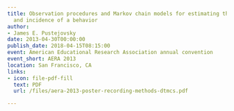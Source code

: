 ```yaml
---
title: Observation procedures and Markov chain models for estimating the prevalence
  and incidence of a behavior
author:
- James E. Pustejovsky
date: 2013-04-30T00:00:00
publish_date: 2018-04-15T08:15:00
event: American Educational Research Association annual convention
event_short: AERA 2013
location: San Francisco, CA
links:
- icon: file-pdf-fill
  text: PDF
  url: /files/aera-2013-poster-recording-methods-dtmcs.pdf

---
```




